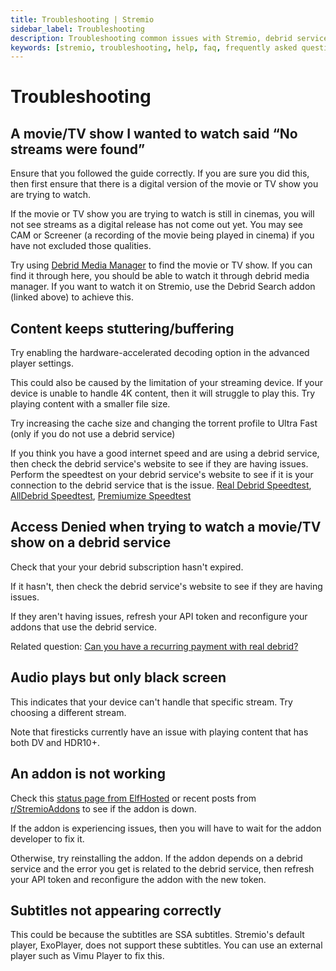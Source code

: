 ```yaml
---
title: Troubleshooting | Stremio
sidebar_label: Troubleshooting
description: Troubleshooting common issues with Stremio, debrid services and addons.
keywords: [stremio, troubleshooting, help, faq, frequently asked questions, stremio guide, stremio help, stremio faq, stremio questions, stremio answers, stremio support, stremio troubleshooting]
---
```

# Troubleshooting

## A movie/TV show I wanted to watch said “No streams were found”

Ensure that you followed the guide correctly. If you are sure you did this, then first ensure that there is a digital version of the movie or TV show you are trying to watch. 

If the movie or TV show you are trying to watch is still in cinemas, you will not see streams as a digital release has not come out yet. You may see CAM or Screener (a recording of the movie being played in cinema) if you have not excluded those qualities.  

Try using [Debrid Media Manager](extras#debrid-media-manager) to find the movie or TV show. If you can find it through here, you should be able to watch it through debrid media manager. If you want to watch it on Stremio, use the Debrid Search addon (linked above) to achieve this.

## Content keeps stuttering/buffering

Try enabling the hardware-accelerated decoding option in the advanced player settings. 

This could also be caused by the limitation of your streaming device. If your device is unable to handle 4K content, then it will struggle to play this. Try playing content with a smaller file size. 

Try increasing the cache size and changing the torrent profile to Ultra Fast (only if you do not use a debrid service)

If you think you have a good internet speed and are using a debrid service, then check the debrid service's website to see if they are having issues. 
Perform the speedtest on your debrid service's website to see if it is your connection to the debrid service that is the issue.
[Real Debrid Speedtest](https://real-debrid.com/speedtest), [AllDebrid Speedtest](https://alldebrid.com/speedtest), [Premiumize Speedtest](https://www.premiumize.me/speedtest)

## Access Denied when trying to watch a movie/TV show on a debrid service
Check that your your debrid subscription hasn't expired.

If it hasn't, then check the debrid service's website to see if they are having issues.

If they aren't having issues, refresh your API token and reconfigure your addons that use the debrid service.

Related question: [Can you have a recurring payment with real debrid?](faq#can-you-have-a-recurring-payment-with-real-debrid)

## Audio plays but only black screen

This indicates that your device can't handle that specific stream. Try choosing a different stream. 

Note that firesticks currently have an issue with playing content that has both DV and HDR10+.

## An addon is not working  
Check this [status page from ElfHosted](https://status.elfhosted.com/) or recent posts from [r/StremioAddons](https://reddit.com/r/StremioAddons/) to see if the addon is down. 

If the addon is experiencing issues, then you will have to wait for the addon developer to fix it.

Otherwise, try reinstalling the addon. If the addon depends on a debrid service and the error you get is related to the debrid service, then refresh your API token and reconfigure the addon with the new token.



## Subtitles not appearing correctly
This could be because the subtitles are SSA subtitles. Stremio's default player, ExoPlayer, does not support these subtitles. You can use an external player such as Vimu Player to fix this.
